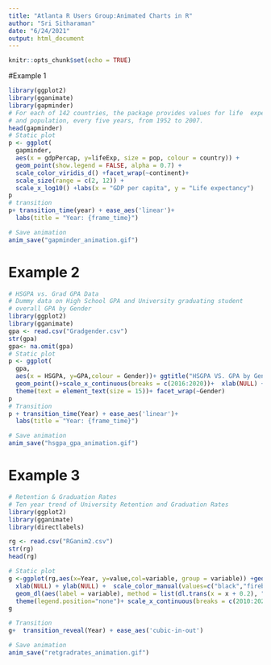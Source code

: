 ---
title: "Atlanta R Users Group:Animated Charts in R"
author: "Sri Sitharaman"
date: "6/24/2021"
output: html_document
---

```{r setup, include=FALSE}
knitr::opts_chunk$set(echo = TRUE)
```

#Example 1

```{r}
library(ggplot2)
library(gganimate)
library(gapminder)
# For each of 142 countries, the package provides values for life  expectancy, GDP per capita,
# and population, every five years, from 1952 to 2007.
head(gapminder)     
# Static plot
p <- ggplot(
  gapminder, 
  aes(x = gdpPercap, y=lifeExp, size = pop, colour = country)) +
  geom_point(show.legend = FALSE, alpha = 0.7) +
  scale_color_viridis_d() +facet_wrap(~continent)+
  scale_size(range = c(2, 12)) +
  scale_x_log10() +labs(x = "GDP per capita", y = "Life expectancy")
p
# transition
p+ transition_time(year) + ease_aes('linear')+
  labs(title = "Year: {frame_time}")

# Save animation
anim_save("gapminder_animation.gif")
```

# Example 2

```{r}
# HSGPA vs. Grad GPA Data
# Dummy data on High School GPA and University graduating student 
# overall GPA by Gender
library(ggplot2)
library(gganimate)
gpa <- read.csv("Gradgender.csv")
str(gpa)
gpa<- na.omit(gpa)
# Static plot
p <- ggplot(
  gpa, 
  aes(x = HSGPA, y=GPA,colour = Gender))+ ggtitle("HSGPA VS. GPA by Gender")+
  geom_point()+scale_x_continuous(breaks = c(2016:2020))+  xlab(NULL) + ylab(NULL)+theme(legend.position="none")+
  theme(text = element_text(size = 15))+ facet_wrap(~Gender)
p
# Transition
p + transition_time(Year) + ease_aes('linear')+
  labs(title = "Year: {frame_time}")

# Save animation
anim_save("hsgpa_gpa_animation.gif")
```

# Example 3

```{r}
# Retention & Graduation Rates
# Ten year trend of University Retention and Graduation Rates
library(ggplot2)
library(gganimate)
library(directlabels)

rg <- read.csv("RGanim2.csv")
str(rg)
head(rg)

# Static plot
g <-ggplot(rg,aes(x=Year, y=value,col=variable, group = variable)) +geom_line(size=1)+ geom_point()+
  xlab(NULL) + ylab(NULL) +  scale_color_manual(values=c("black","firebrick")) +ggtitle("Retention & Graduation Rate")+
  geom_dl(aes(label = variable), method = list(dl.trans(x = x + 0.2), "last.points", cex = 1.0)) +
  theme(legend.position="none")+ scale_x_continuous(breaks = c(2010:2020))+ theme(text = element_text(size = 15))
g

# Transition
g+  transition_reveal(Year) + ease_aes('cubic-in-out')

# Save animation
anim_save("retgradrates_animation.gif")
```
